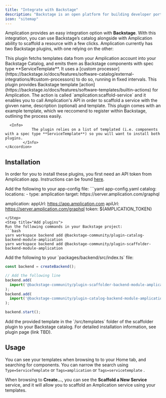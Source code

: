 ```yaml
---
title: "Integrate with Backstage"
description: "Backstage is an open platform for building developer portals. Here's how to integrate Amplication with Backstage."
icon: "sitemap"
---
```


Amplication provides an easy integration option with **Backstage**. With this integration, you can use Backstage’s catalog alongside with Amplication ability to scaffold a resource with a few clicks. Amplication currently has two Backstage plugins, with one relying on the other:

<AccordionGroup>
    <Accordion title="Catalog Backend Module Plugin">
        This plugin fetchs templates data from your Amplication account into your Backstage Catalog, and emits them as Backstage components with spec type **ServiceTemplate**. It uses a [custom processor](https://backstage.io/docs/features/software-catalog/external-integrations/#custom-processors) to do so, running in fixed intervals.
    </Accordion>
    <Accordion title="Scaffoledr Backend Module Plugin">
        This plugin provides Backstage template [action](https://backstage.io/docs/features/software-templates/builtin-actions) for Amplication. The action is called `amplication:scaffold-service` and it enables you to call Amplication's API in order to scaffold a service with the givven name, description (optional) and template.
        This plugin comes with an example template, which we reccomend to register within Backstage, outlining the process easily.
        
      <Info>
				The plugin relies on a list of templated (i.e. components with a spec type **ServiceTemplate**) so you will want to install both plugins.
			</Info>
    </Accordion>
</AccordionGroup>

## Installation

In order for you to install these plugins, you first need an API token from Amplication app. Instructions can be found [here](/day-zero/effortless-integration).

<Steps>
<Step title="Update app-config.yaml">
Add the following to your app-config file:
```yaml app-config.yaml
catalog:
  locations:
    - type: amplication
      target: https://server.amplication.com/graphql

amplication:
  appUrl: https://app.amplication.com
  apiUrl: https://server.amplication.com/graphql
  token: ${AMPLICATION_TOKEN}
```
</Step>
<Step title="Add plugins">
Run the following commands in your Backstage project:
```bash
yarn workspace backend add @backstage-community/plugin-catalog-backend-module-amplication
yarn workspace backend add @backstage-community/plugin-scaffolder-backend-module-amplication
```
</Step>
<Step title="Install the plugins">
Add the following to your `packages/backend/src/index.ts` file:

```ts title="packages/backend/src/index.ts"
const backend = createBackend();

// Add the following line
backend.add(
  import('@backstage-community/plugin-scaffolder-backend-module-amplication'),
);
backend.add(
  import('@backstage-community/plugin-catalog-backend-module-amplication'),
);

backend.start();
```
</Step>
<Step title="Add the action template file">
Add the provided template in the `/src/templates` folder of the scaffolder plugin to your Backstage catalog.
</Step>
</Steps>

<Tip>
For detailed installation information, see plugin page (link TBD).
</Tip>

## Usage

You can see your templates when browsing to to your Home tab, and searching for components. You can narrow the search using `Type=ServiceTemplate` or `Tags=amplication` or `Tags=servicetemplate` .

When browsing to **Create…**, you can see the **Scaffold a New Service** service, and it will allow you to scaffold an Amplication service using your templates.
